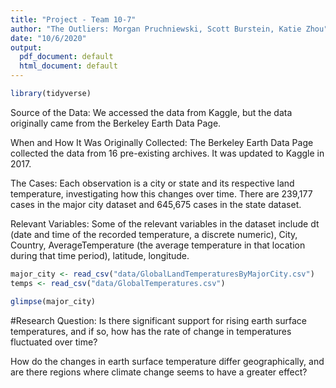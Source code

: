```yaml
---
title: "Project - Team 10-7"
author: "The Outliers: Morgan Pruchniewski, Scott Burstein, Katie Zhou"
date: "10/6/2020"
output: 
  pdf_document: default
  html_document: default
---
```


```r
library(tidyverse) 
```

Source of the Data: We accessed the data from Kaggle, but the data originally came from the Berkeley Earth Data Page.

When and How It Was Originally Collected: The Berkeley Earth Data Page collected the data from 16 pre-existing archives. It was updated to Kaggle in 2017.

The Cases: Each observation is a city or state and its respective land temperature, investigating how this changes over time. There are 239,177 cases in the major city dataset and 645,675 cases in the state dataset.

Relevant Variables: Some of the relevant variables in the dataset include dt (date and time of the recorded temperature, a discrete numeric), City, Country, AverageTemperature (the average temperature in that location during that time period), latitude, longitude.

```r
major_city <- read_csv("data/GlobalLandTemperaturesByMajorCity.csv")
temps <- read_csv("data/GlobalTemperatures.csv")

glimpse(major_city)
```

#Research Question:
Is there significant support for rising earth surface temperatures, and if so, how has the rate of change in temperatures fluctuated over time?

How do the changes in earth surface temperature differ geographically, and are there regions where climate change seems to have a greater effect?



